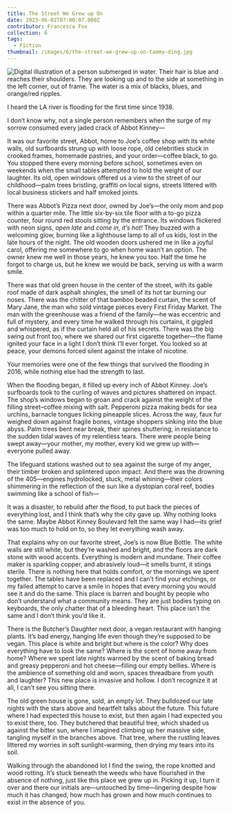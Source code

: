 ```yaml
---
title: The Street We Grew up On
date: 2023-06-02T07:00:07.000Z
contributor: Francesca Fox
collection: 6
tags:
  - Fiction
thumbnail: /images/6/the-street-we-grew-up-on-tammy-ding.jpg
---
```

<div class="center">
  <img src="/images/6/the-street-we-grew-up-on-tammy-ding.jpg" 
      alt="Digital illustration of a person submerged in water. Their hair is blue and reaches their shoulders. They are looking up and to the side at something in the left corner, out of frame. The water is a mix of blacks, blues, and orange/red ripples."
      class="w650" />
</div>

I heard the LA river is flooding for the first time since 1938. 

I don’t know why, not a single person remembers when the surge of my sorrow consumed every jaded crack of Abbot Kinney— 

It was our favorite street, Abbot, home to Joe’s coffee shop with its white walls, old surfboards strung up with loose rope, old celebrities stuck in crooked frames, homemade pastries, and your order—coffee black, to go. You stopped there every morning before school, sometimes even on weekends when the small tables attempted to hold the weight of our laughter. Its old, open windows offered us a view to the street of our childhood—palm trees bristling, graffiti on local signs, streets littered with local business stickers and half smoked joints.

There was Abbot’s Pizza next door, owned by Joe’s—the only mom and pop within a quarter mile. The little six-by-six tile floor with a to-go pizza counter, four round red stools sitting by the entrance. Its windows flickered with neon signs, *open late* and *come in, it’s hot!* They buzzed with a welcoming glow, burning like a lighthouse lamp to all of us kids, lost in the late hours of the night. The old wooden doors ushered me in like a joyful carol, offering me somewhere to go when home wasn’t an option. The owner knew me well in those years, he knew you too. Half the time he forgot to charge us, but he knew we would be back, serving us with a warm smile. 

There was that old green house in the center of the street, with its gable roof made of dark asphalt shingles, the smell of its hot tar burning our noses. There was the chitter of that bamboo beaded curtain, the scent of Mary Jane, the man who sold vintage pieces every First Friday Market. The man with the greenhouse was a friend of the family—he was eccentric and full of mystery, and every time he walked through his curtains, it giggled and whispered, as if the curtain held all of his secrets. There was the big swing out front too, where we shared our first cigarette together—the flame ignited your face in a light I don’t think I’ll ever forget. You looked so at peace, your demons forced silent against the intake of nicotine. 

Your memories were one of the few things that survived the flooding in 2016, while nothing else had the strength to last. 

When the flooding began, it filled up every inch of Abbot Kinney. Joe’s surfboards took to the curling of waves and pictures shattered on impact. The shop’s windows began to groan and crack against the weight of the filling street–coffee mixing with salt. Pepperoni pizza making beds for sea urchins, barnacle tongues licking pineapple slices. Across the way, faux fur weighed down against fragile bones, vintage shoppers sinking into the blue abyss. Palm trees bent near break, their spines shuttering, in resistance to the sudden tidal waves of my relentless tears. There were people being swept away—your mother, my mother, every kid we grew up with—everyone pulled away.

The lifeguard stations washed out to sea against the surge of my anger, their timber broken and splintered upon impact. And there was the drowning of the 405—engines hydrolocked, stuck, metal whining—their colors shimmering in the reflection of the sun like a dystopian coral reef, bodies swimming like a school of fish—

It was a disaster, to rebuild after the flood, to put back the pieces of everything lost, and I think that’s why the city gave up. Why nothing looks the same. Maybe Abbot Kinney Boulevard felt the same way I had—its grief was too much to hold on to, so they let everything wash away.

That explains why on our favorite street, Joe’s is now Blue Bottle. The white walls are still white, but they’re washed and bright, and the floors are dark stone with wood accents. Everything is modern and mundane. Their coffee maker is sparkling copper, and abrasively loud—it smells burnt, it stings sterile. There is nothing here that holds comfort, or the mornings we spent together. The tables have been replaced and I can’t find your etchings, or my failed attempt to carve a smile in hopes that every morning you would see it and do the same. This place is barren and bought by people who don’t understand what a community means. They are just bodies typing on keyboards, the only chatter that of a bleeding heart. This place isn’t the same and I don’t think you’d like it. 

There is the Butcher’s Daughter next door, a vegan restaurant with hanging plants. It’s bad energy, hanging life even though they’re supposed to be vegan. This place is white and bright but where is the color? Why does everything have to look the same? Where is the scent of home away from home? Where we spent late nights warmed by the scent of baking bread and greasy pepperoni and hot cheese—filling our empty bellies. Where is the ambience of something old and worn, spaces threadbare from youth and laughter? This new place is invasive and hollow. I don’t recognize it at all, I can’t see you sitting there.

The old green house is gone, sold, an empty lot. They bulldozed our late nights with the stars above and heartfelt talks about the future. This future where I had expected this house to exist, but then again I had expected you to exist there, too. They butchered that beautiful tree, which shaded us against the bitter sun, where I imagined climbing up her massive side, tangling myself in the branches above. That tree, where the rustling leaves littered my worries in soft sunlight–warming, then drying my tears into its soil. 

Walking through the abandoned lot I find the swing, the rope knotted and wood rotting. It’s stuck beneath the weeds who have flourished in the absence of nothing, just like this place we grew up in. Picking it up, I turn it over and there our initials are—untouched by time—lingering despite how much it has changed, how much has grown and how much continues to exist in the absence of you.
